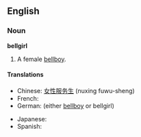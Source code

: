 ==English==

===Noun===
'''bellgirl'''

#A female [[bellboy]].

====Translations====
{{trans-top|a female bellboy}}
* Chinese: [[女性服务生]] (nuxing fuwu-sheng)
* French: {{t+|fr|chasseuse}}
* German: {{t+|de|Hotelpage}} (either [[bellboy]] or bellgirl)
{{trans-mid}}
* Japanese: {{t+|ja|ベルガール|tr=berugāru|sc=Jpan}}
* Spanish: {{t+|es|botónesa}}
{{trans-bottom}}